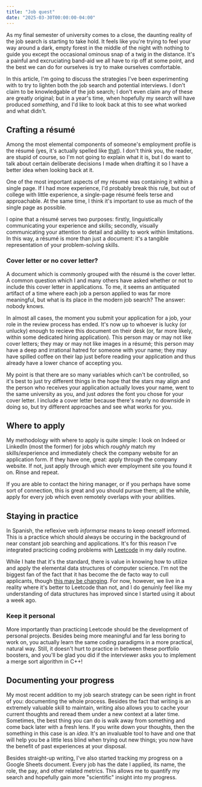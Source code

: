 ```yaml
---
title: "Job quest"
date: "2025-03-30T00:00:00-04:00"
---
```


As my final semester of university comes to a close, the daunting reality of the job search is starting to take hold. It feels like you're trying to feel your way around a dark, empty forest in the middle of the night with nothing to guide you except the occasional ominous snap of a twig in the distance. It's a painful and excruciating band-aid we all have to rip off at some point, and the best we can do for ourselves is try to make ourselves comfortable.

In this article, I'm going to discuss the strategies I've been experimenting with to try to lighten both the job search and potential interviews. I don't claim to be knowledgable of the job search; I don't even claim any of these are greatly original; but in a year's time, when hopefully my search will have produced *something*, and I'd like to look back at this to see what worked and what didn't.

## Crafting a résumé

Among the most elemental components of someone's employment profile is the résumé (yes, it's actually spelled like [that](https://en.wikipedia.org/wiki/R%C3%A9sum%C3%A9)). I don't think you, the reader, are stupid of course, so I'm not going to explain what it is, but I do want to talk about certain deliberate decisions I made when drafting it so I have a better idea when looking back at it.

One of the most important aspects of my résumé was containing it within a single page. If I had more experience, I'd probably break this rule, but out of college with little experience, a single-page résumé feels terse and approachable. At the same time, I think it's important to use as much of the single page as possible.

I opine that a résumé serves two purposes: firstly, linguistically communicating your experience and skills; secondly, visually communicating your attention to detail and ability to work within limitations. In this way, a résumé is more than just a document: it's a tangible representation of your problem-solving skills.

### Cover letter or no cover letter?

A document which is commonly grouped with the résumé is the cover letter. A common question which I and many others have asked whether or not to include this cover letter in applications. To me, it seems an antiquated artifact of a time where each job a person applied to was far more meaningful, but what is its place in the modern job search? The answer: nobody knows.

In almost all cases, the moment you submit your application for a job, your role in the review process has ended. It's now up to whoever is lucky (or unlucky) enough to recieve this document on their desk (or, far more likely, within some dedicated hiring application). This person may or may not like cover letters; they may or may not like images in a résumé; this person may have a deep and irrational hatred for someone with your name; they may have spilled coffee on their lap just before reading your application and thus already have a lower chance of accepting you.

My point is that there are so many variables which can't be controlled, so it's best to just try different things in the hope that the stars may align and the person who receives your application actually loves your name, went to the same university as you, and just *adores* the font you chose for your cover letter. I include a cover letter because there's nearly no downside in doing so, but try different approaches and see what works for you.

## Where to apply

My methodology with where to apply is quite simple: I look on Indeed or LinkedIn (most the former) for jobs which *roughly* match my skills/experience and immediately check the company website for an application form. If they have one, great: apply through the company website. If not, just apply through which ever employment site you found it on. Rinse and repeat.

If you are able to contact the hiring manager, or if you perhaps have some sort of connection, this is great and you should pursue them; all the while, apply for every job which even remotely overlaps with your abilities.

## Staying in practice

In Spanish, the reflexive verb *informarse* means to keep oneself informed. This is a practice which should always be occuring in the background of near constant job searching and applications. It's for this reason I've integrated practicing coding problems with [Leetcode](https://leetcode.com/) in my daily routine.

While I hate that it's the standard, there is value in knowing how to utilize and apply the elemental data structures of computer science. I'm not the biggest fan of the fact that it has become the de facto way to cull applicants, though [this may be changing](https://startupspells.com/p/leetcode-marketing-stunt-viral-interview-coder). For now, however, we live in a reality where it's better to Leetcode than not, and I do genuinly feel like my understanding of data structures has improved since I started using it about a week ago.

### Keep it personal
More importantly than practicing Leetcode should be the development of personal projects. Besides being more meaningful and far less boring to work on, you actually learn the same coding paradigms in a more practical, natural way. Still, it doesn't hurt to practice in between these portfolio boosters, and you'll be glad you did if the interviewer asks you to implement a merge sort algorithm in C++!

## Documenting your progress

My most recent addition to my job search strategy can be seen right in front of you: documenting the whole process. Besides the fact that writing is an extremely valuable skill to maintain, writing also allows you to cache your current thoughts and reread them under a new context at a later time. Sometimes, the best thing you can do is walk away from something and come back later with a fresh lens. If you write down your thoughts, then the something in this case is an *idea*. It's an invaluable tool to have and one that will help you be a little less blind when trying out new things; you now have the benefit of past experiences at your disposal.

Besides straight-up writing, I've also started tracking my progress on a Google Sheets document. Every job has the date I applied, its name, the role, the pay, and other related metrics. This allows me to quantify my search and hopefully gain more "scientific" insight into my progress.
